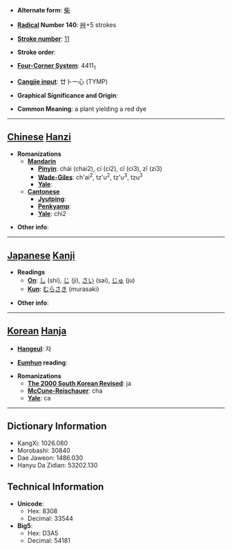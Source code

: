 * '''Alternate form''': [[柴]]

* '''[[Wiktionary:Chinese radical index| Radical]] Number 140''': [[Wiktionary:Chinese radical index 艸|艸]]+5 strokes

* '''[[Wiktionary:Chinese total strokes index|Stroke number]]''': [[Wiktionary:Chinese total strokes index 11|11]]

* '''Stroke order''': 

* '''[[Wiktionary:Chinese four corner index|Four-Corner System]]''': 4411<sub>1</sub>

* '''[[Wiktionary:Chinese Cangjie index|Cangjie input]]''': 廿卜一心 (TYMP)

* '''Graphical Significance and Origin''': 

* '''Common Meaning''': a plant yielding a red dye

----

== [[Chinese]] [[Hanzi]] ==

* '''Romanizations'''
** '''[[Mandarin]]'''
*** '''[[Pinyin]]''': chái (chai2), cí (ci2), cǐ (ci3), zǐ (zi3)
*** '''[[Wade-Giles]]''': ch'ai<sup>2</sup>, tz'u<sup>2</sup>, tz'u<sup>3</sup>, tzu<sup>3</sup>
*** '''[[Yale]]''': 
** '''[[Cantonese]]'''
*** '''[[Jyutping]]''':
*** '''[[Penkyamp]]''': 
*** '''[[Yale]]''': chi2

* '''Other info''': 

----

== [[Japanese]] [[Kanji]] ==

* '''Readings'''
** '''[[On]]''': [[し]] (shi), [[じ]] (ji), [[さい]] (sai), [[じゅ]] (ju)
** '''[[Kun]]''': [[むらさき]] (murasaki)

* '''Other info''':  

----

== [[Korean]] [[Hanja]] ==

* '''[[Hangeul]]''': 자

* '''[[Eumhun]] reading''': 

* '''Romanizations'''
** '''[[The 2000 South Korean Revised Romanization|The 2000 South Korean Revised]]''': ja
** '''[[McCune-Reischauer]]''': cha
** '''[[Yale]]''': ca

----

== Dictionary Information ==

* KangXi: 1026.080
* Morobashi: 30840
* Dae Jaweon: 1486.030
* Hanyu Da Zidian: 53202.130

== Technical Information ==

* '''Unicode''':
** Hex: 8308
** Decimal: 33544
* '''Big5''':
** Hex: D3A5
** Decimal: 54181